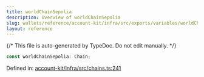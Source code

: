 ```yaml
---
title: worldChainSepolia
description: Overview of worldChainSepolia
slug: wallets/reference/account-kit/infra/src/exports/variables/worldChainSepolia
layout: reference
---
```


{/* This file is auto-generated by TypeDoc. Do not edit manually. */}

```ts
const worldChainSepolia: Chain;
```

Defined in: [account-kit/infra/src/chains.ts:241](https://github.com/alchemyplatform/aa-sdk/blob/9df5be8c23af4e472bcb503c17766b16da0ad87d/account-kit/infra/src/chains.ts#L241)
